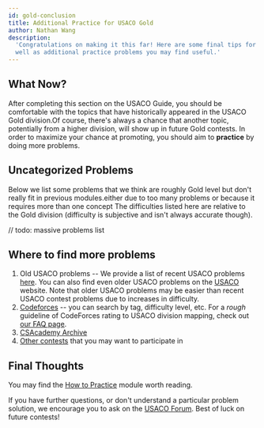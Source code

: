 ```yaml
---
id: gold-conclusion
title: Additional Practice for USACO Gold
author: Nathan Wang
description:
  'Congratulations on making it this far! Here are some final tips for Gold, as
  well as additional practice problems you may find useful.'
---
```


## What Now?

After completing this section on the USACO Guide, you should be comfortable with
the topics that have historically appeared in the USACO Gold
division.<Asterisk>Of course, there's always a chance that another topic,
potentially from a higher division, will show up in future Gold
contests.</Asterisk> In order to maximize your chance at promoting, you should
aim to **practice** by doing more problems.

## Uncategorized Problems

Below we list some problems that we think are roughly Gold level but don't
really fit in previous modules.<Asterisk>either due to too many problems or
because it requires more than one concept</Asterisk> The difficulties listed
here are relative to the Gold division (difficulty is subjective and isn't
always accurate though).

// todo: massive problems list

## Where to find more problems

1. Old USACO problems -- We provide a list of recent USACO problems
   [here](https://usaco.guide/general/usaco-monthlies). You can also find even
   older USACO problems on the [USACO](http://www.usaco.org/) website. Note that
   older USACO problems may be easier than recent USACO contest problems due to
   increases in difficulty.
2. [Codeforces](https://codeforces.com/) -- you can search by tag, difficulty
   level, etc. For a _rough_ guideline of CodeForces rating to USACO division
   mapping, check out
   [our FAQ page](https://usaco.guide/usaco-faq/#q-what-codeforces-rating-corresponds-to-each-of-the-usaco-divisions).
3. [CSAcademy Archive](https://csacademy.com/contest/archive/)
4. [Other contests](https://usaco.guide/general/contests) that you may want to
   participate in

## Final Thoughts

You may find the [How to Practice](https://usaco.guide/general/practicing) module worth reading.

If you have further questions, or don't understand a particular problem
solution, we encourage you to ask on the
[USACO Forum](https://forum.usaco.guide/). Best of luck on future contests!
